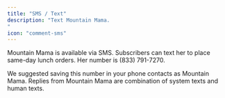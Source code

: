 ```yaml
---
title: "SMS / Text"
description: "Text Mountain Mama. 
"
icon: "comment-sms"
---
```


Mountain Mama is available via SMS. Subscribers can text her to place same-day lunch orders. Her number is (833) 791-7270.

<Tip>
  We suggested saving this number in your phone contacts as Mountain Mama.
</Tip>

<Info>
  Replies from Mountain Mama are combination of system texts and human texts.&#x20;
</Info>